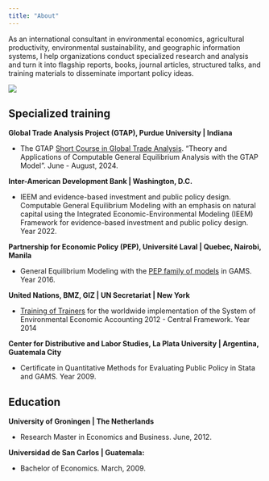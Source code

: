```yaml
---
title: "About"
---
```


::: {layout="[3,1]" layout-valign="top"}
As an international consultant in environmental economics, agricultural productivity, environmental sustainability, and geographic information systems, I help organizations conduct specialized research and analysis and turn it into flagship reports, books, journal articles, structured talks, and training materials to disseminate important policy ideas.

![](images/Renato_Vargas.JPG)
:::

## Specialized training

**Global Trade Analysis Project (GTAP), Purdue University \| Indiana**

-   The GTAP [Short Course in Global Trade Analysis](https://www.gtap.agecon.purdue.edu/events/Short_Courses/2024/). "Theory and Applications of Computable General Equilibrium Analysis with the GTAP Model". June - August, 2024.

**Inter-American Development Bank \| Washington, D.C.**

-   IEEM and evidence-based investment and public policy design. Computable General Equilibrium Modeling with an emphasis on natural capital using the Integrated Economic-Environmental Modeling (IEEM) Framework for evidence-based investment and public policy design. Year 2022.

**Partnership for Economic Policy (PEP), Université Laval \| Quebec, Nairobi, Manila**

-   General Equilibrium Modeling with the [PEP family of models](https://www.pep-net.org/research-resources/cge-models) in GAMS. Year 2016.

**United Nations, BMZ, GIZ \| UN Secretariat \| New York**

-   [Training of Trainers](https://unstats.un.org/unsd/envaccounting/workshops/TOT_2014/lod.asp) for the worldwide implementation of the System of Environmental Economic Accounting 2012 - Central Framework. Year 2014

**Center for Distributive and Labor Studies, La Plata University \| Argentina, Guatemala City**

-   Certificate in Quantitative Methods for Evaluating Public Policy in Stata and GAMS. Year 2009.

## Education

**University of Groningen \| The Netherlands**

-   Research Master in Economics and Business. June, 2012.

**Universidad de San Carlos \| Guatemala:**

-   Bachelor of Economics. March, 2009.
